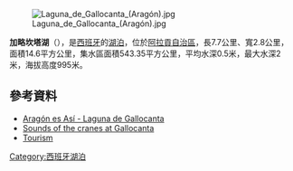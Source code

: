 [[Image:Laguna_de_Gallocanta_(Aragón).jpg|right]]

{{coord|40|58|00|N|1|29|50|W|type:waterbody_region:ES-AR_source:cawiki|display=title}}

'''加略坎塔湖'''（{{lang-es|Reserva natural dirigida de la Laguna de Gallocanta}}），是[[西班牙|西班牙]]的[[湖泊|湖泊]]，位於[[阿拉貢自治區|阿拉貢自治區]]，長7.7公里、寬2.8公里，面積14.6平方公里，集水區面積543.35平方公里，平均水深0.5米，最大水深2米，海拔高度995米。

==參考資料==
*[http://www.pasapues.es/naturalezadearagon/gallocanta.php Aragón es Así - Laguna de Gallocanta]{{Wayback|url=http://www.pasapues.es/naturalezadearagon/gallocanta.php |date=20131015044037 }}
*[http://www.birdinginspain.com/sites-and-itineraries/gallocanta/birding-in-gallocanta.html Sounds of the cranes at Gallocanta]{{Wayback|url=http://www.birdinginspain.com/sites-and-itineraries/gallocanta/birding-in-gallocanta.html |date=20141102185821 }}
*[http://www.allucant.com/htm/turismo.htm Tourism]{{Wayback|url=http://www.allucant.com/htm/turismo.htm |date=20140815113617 }}

{{Spain-geo-stub}}
[[Category:西班牙湖泊|Category:西班牙湖泊]]